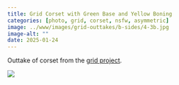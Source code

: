 ```yaml
---
title: Grid Corset with Green Base and Yellow Boning
categories: [photo, grid, corset, nsfw, asymmetric]
image: ../www/images/grid-outtakes/b-sides/4-3b.jpg
image-alt: ""
date: 2025-01-24
---
```


Outtake of corset from the [grid project](/posts/2025-01-27_grid-project.html).

![](../www/images/grid-outtakes/b-sides/4-3b.jpg)

